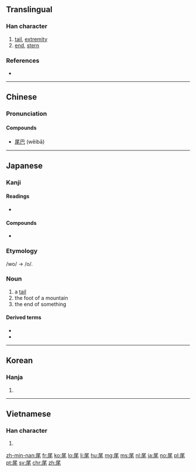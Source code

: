 ==Translingual==

===Han character===
{{Han char|rn=44|rad=尸|as=04|sn=7|four=7721<sub>4</sub>|canj=尸竹手山 (SHQU)|ids=⿸[[尸]][[毛]]}}

# [[tail]], [[extremity]]
# [[end]], [[stern]]

===References===
* {{Han ref|kx=0300.160|dkj=07650|dj=0596.120|hdz=20966.160|uh=5C3E|ud=23614|bh=A7C0|bd=42944}}

----

==Chinese==
{{zh-forms}}

===Pronunciation===
{{zh-pron
|m=wěi
|c=mei5
|h=pfs=mî
|mn=bóe/bé
|mc=y
|oc=y
|ma=Zh-wei.ogg
|cat=n
}}

====Compounds====
* [[尾巴]] (wěibā)

----

==Japanese==

===Kanji===
{{ja-kanji|grade=c|rs=尸04}}

====Readings====
* {{ja-readings|goon=[[み]] (mi)|kanon=[[び]] (bi)|kun=[[お]] (o)}}

====Compounds====
* {{ja-r|尻尾|しっぽ|gloss=[[tail]]}}

===Etymology===
/wo/ → /o/.

===Noun===
{{ja-noun|お|hhira=を}}

# a [[tail]]
# the foot of a mountain
# the end of something

====Derived terms====
* {{ja-r|尾ろ|おろ}}
* {{ja-r|尻尾|しっぽ}}

----

==Korean==

===Hanja===
{{ko-hanja|hangeul=[[미]]|rv=mi|mr=mi}}

# {{defn|lang=ko|sort=尸04}}

----

==Vietnamese==

===Han character===
{{vi-hantu|[[vĩ]], [[vãi]], [[vả]], [[vã]], [[vải]], [[hoàn]]|rs=尸04}}

# {{defn|lang=vi|sort=尸04}}

[[zh-min-nan:尾]]
[[fr:尾]]
[[ko:尾]]
[[lo:尾]]
[[li:尾]]
[[hu:尾]]
[[mg:尾]]
[[ms:尾]]
[[nl:尾]]
[[ja:尾]]
[[no:尾]]
[[pl:尾]]
[[pt:尾]]
[[sv:尾]]
[[chr:尾]]
[[zh:尾]]
